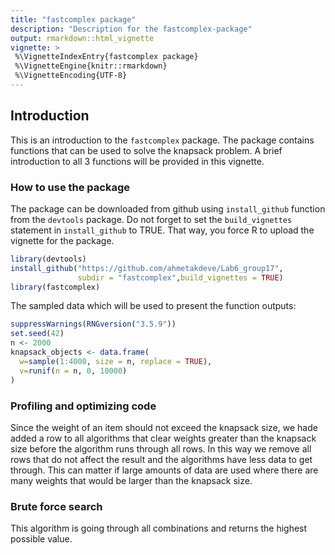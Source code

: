 ```yaml
---
title: "fastcomplex package"
description: "Description for the fastcomplex-package"
output: rmarkdown::html_vignette
vignette: >
 %\VignetteIndexEntry{fastcomplex package}
 %\VignetteEngine{knitr::rmarkdown}
 %\VignetteEncoding{UTF-8}
---
```

  
## Introduction
This is an introduction to the `fastcomplex` package. The package contains functions that can be used to solve
the knapsack problem. A brief introduction to all 3 functions will be provided in this vignette.

### How to use the package 

The package can be downloaded from github using `install_github` function from the `devtools` package.
Do not forget to set the `build_vignettes` statement in `install_github` to TRUE. That way, you force R to upload the vignette for the package.

```r
library(devtools)
install_github("https://github.com/ahmetakdeve/Lab6_group17",
               subdir = "fastcomplex",build_vignettes = TRUE)
library(fastcomplex)
```

The sampled data which will be used to present the function outputs:
```r
suppressWarnings(RNGversion("3.5.9"))
set.seed(42)
n <- 2000
knapsack_objects <- data.frame(
  w=sample(1:4000, size = n, replace = TRUE),
  v=runif(n = n, 0, 10000)
)

```

### Profiling and optimizing code

Since the weight of an item should not exceed the knapsack size, we hade added a row to all algorithms that clear weights greater than the knapsack size before the algorithm runs through all rows. In this way we remove all rows that do not affect the result and the algorithms have less data to get through. This can matter if large amounts of data are used where there are many weights that would be larger than the knapsack size.



### Brute force search 

This algorithm is going through all combinations and returns the highest possible value.
